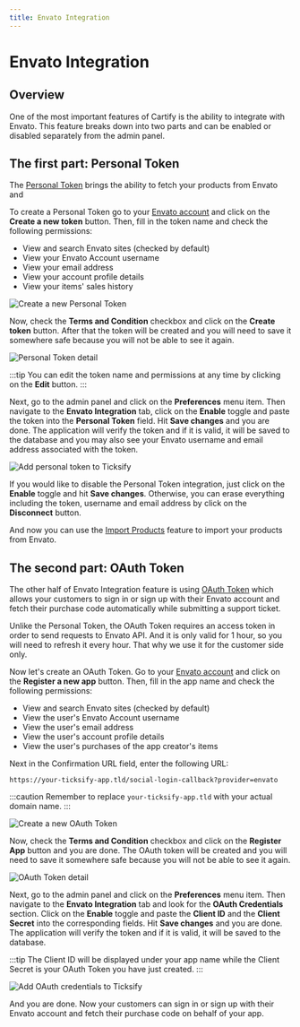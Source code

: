 ```yaml
---
title: Envato Integration
---
```



# Envato Integration
<TOCInline toc={toc}/>

## Overview

One of the most important features of Cartify is the ability to integrate with Envato. This feature breaks down into two
parts and can be enabled or disabled separately from the admin panel.

## The first part: Personal Token

The [Personal Token](https://build.envato.com/api#token) brings the ability to fetch your products from Envato and

To create a Personal Token go to your [Envato account](https://build.envato.com/my-apps/) and click on the **Create a
new token** button. Then, fill in the token name and check the following permissions:

* View and search Envato sites (checked by default)
* View your Envato Account username
* View your email address
* View your account profile details
* View your items' sales history

![Create a new Personal Token](/img/ticksify/envato-personal-token-editor.png)

Now, check the **Terms and Condition** checkbox and click on the **Create token** button. After that the token will be
created and you will need to save it somewhere safe because you will not be able to see it again.

![Personal Token detail](/img/ticksify/envato-personal-token-detail.png)

:::tip
You can edit the token name and permissions at any time by clicking on the **Edit** button.
:::

Next, go to the admin panel and click on the **Preferences** menu item. Then navigate to the **Envato Integration** tab,
click on the **Enable** toggle and paste the token into the **Personal Token** field. Hit **Save changes** and you are
done. The application will verify the token and if it is valid, it will be saved to the database and you may also see
your Envato username and email address associated with the token.

![Add personal token to Ticksify](/img/ticksify/add-personal-token-to-ticksify.png)

If you would like to disable the Personal Token integration, just click on the **Enable** toggle and hit
**Save changes**. Otherwise, you can erase everything including the token, username and email address by click on the
**Disconnect** button.

And now you can use the [Import Products](/ticksify/guides/ticketing-system#setting-up-the-product) feature to import
your products
from Envato.

## The second part: OAuth Token

The other half of Envato Integration feature is using [OAuth Token](https://build.envato.com/api#oauth) which allows
your customers to sign in or sign up with their Envato account and fetch their purchase code automatically while
submitting a support ticket.

Unlike the Personal Token, the OAuth Token requires an access token in order to send requests to Envato API. And it is
only valid for 1 hour, so you will need to refresh it every hour. That why we use it for the customer side only.

Now let's create an OAuth Token. Go to your [Envato account](https://build.envato.com/my-apps/) and click on the
**Register a new app** button. Then, fill in the app name and check the following permissions:

* View and search Envato sites (checked by default)
* View the user's Envato Account username
* View the user's email address
* View the user's account profile details
* View the user's purchases of the app creator's items

Next in the Confirmation URL field, enter the following URL:

```text
https://your-ticksify-app.tld/social-login-callback?provider=envato
```

:::caution
Remember to replace `your-ticksify-app.tld` with your actual domain name.
:::

![Create a new OAuth Token](/img/ticksify/envato-oauth-token-editor.png)

Now, check the **Terms and Condition** checkbox and click on the **Register App** button and you are done. The OAuth
token will be created and you will need to save it somewhere safe because you will not be able to see it again.

![OAuth Token detail](/img/ticksify/envato-oauth-token-detail.png)

Next, go to the admin panel and click on the **Preferences** menu item. Then navigate to the **Envato Integration** tab
and look for the **OAuth Credentials** section. Click on the **Enable** toggle and paste the **Client ID** and the
**Client Secret** into the corresponding fields. Hit **Save changes** and you are done. The application will verify the
token and if it is valid, it will be saved to the database.

:::tip
The Client ID will be displayed under your app name while the Client Secret is your OAuth Token you have just created.
:::

![Add OAuth credentials to Ticksify](/img/ticksify/add-oauth-credentials-to-ticksify.png)

And you are done. Now your customers can sign in or sign up with their Envato account and fetch their purchase code on
behalf of your app.
